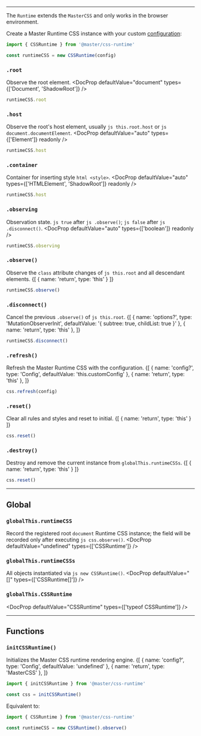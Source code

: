 
---

The `Runtime` extends the `MasterCSS` and only works in the browser environment.

Create a Master Runtime CSS instance with your custom [configuration](/docs/configuration):
```ts
import { CSSRuntime } from '@master/css-runtime'

const runtimeCSS = new CSSRuntime(config)
```

### `.root`
Observe the root element.
<DocProp defaultValue="document" types={['Document', 'ShadowRoot']} />
```ts
runtimeCSS.root
```

### `.host`
Observe the root's host element, usually `js this.root.host` or `js document.documentElement`.
<DocProp defaultValue="auto" types={['Element']} readonly />
```ts
runtimeCSS.host
```

### `.container`
Container for inserting style `html <style>`.
<DocProp defaultValue="auto" types={['HTMLElement', 'ShadowRoot']} readonly />
```ts
runtimeCSS.host
```

### `.observing`
Observation state. `js true` after `js .observe()`; `js false` after `js .disconnect()`.
<DocProp defaultValue="auto" types={['boolean']} readonly />
```ts
runtimeCSS.observing
```

### `.observe()`
Observe the `class` attribute changes of `js this.root` and all descendant elements.
<DocFn>
    {[ { name: 'return', type: 'this' } ]}
</DocFn>
```ts
runtimeCSS.observe()
```

### `.disconnect()`
Cancel the previous `.observe()` of `js this.root`.
<DocFn>
    {[
        { name: 'options?', type: 'MutationObserverInit', defaultValue: '{ subtree: true, childList: true }' },
        { name: 'return', type: 'this' },
    ]}
</DocFn>
```ts
runtimeCSS.disconnect()
```

### `.refresh()`
Refresh the Master Runtime CSS with the configuration.
<DocFn>
    {[
        { name: 'config?', type: 'Config', defaultValue: 'this.customConfig' },
        { name: 'return', type: 'this' },
    ]}
</DocFn>
```ts
css.refresh(config)
```

### `.reset()`
Clear all rules and styles and reset to initial.
<DocFn>
    {[ { name: 'return', type: 'this' } ]}
</DocFn>
```ts
css.reset()
```

### `.destroy()`
Destroy and remove the current instance from `globalThis.runtimeCSSs`.
<DocFn>
    {[ { name: 'return', type: 'this' } ]}
</DocFn>
```ts
css.reset()
```

---

## Global
### `globalThis.runtimeCSS`
Record the registered root `document` Runtime CSS instance; the field will be recorded only after executing `js css.observe()`.
<DocProp defaultValue="undefined" types={['CSSRuntime']} />

### `globalThis.runtimeCSSs`
All objects instantiated via `js new CSSRuntime()`.
<DocProp defaultValue="[]" types={['CSSRuntime[]']} />

### `globalThis.CSSRuntime`
<DocProp defaultValue="CSSRuntime" types={['typeof CSSRuntime']} />

---

## Functions
### `initCSSRuntime()`
Initializes the Master CSS runtime rendering engine.
<DocFn>
    {[
        { name: 'config?', type: 'Config', defaultValue: 'undefined' },
        { name: 'return', type: 'MasterCSS' },
    ]}
</DocFn>
```ts
import { initCSSRuntime } from '@master/css-runtime'

const css = initCSSRuntime()
```
Equivalent to:
```ts
import { CSSRuntime } from '@master/css-runtime'

const runtimeCSS = new CSSRuntime().observe()
```
